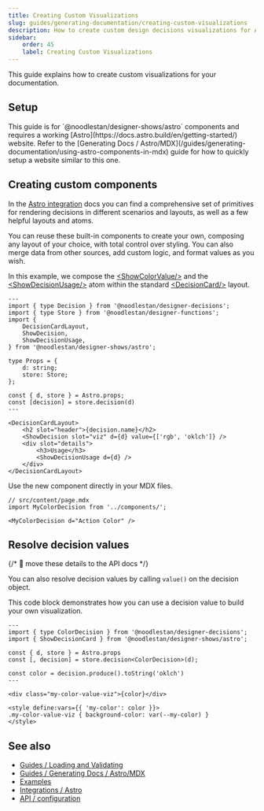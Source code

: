 ```yaml
---
title: Creating Custom Visualizations
slug: guides/generating-documentation/creating-custom-visualizations
description: How to create custom design decisions visualizations for Astro/Starlight based docs
sidebar:
    order: 45
    label: Creating Custom Visualizations
---
```



This guide explains how to create custom visualizations for your documentation.

## Setup

<Aside type="note">
    This guide is for `@noodlestan/designer-shows/astro` components and requires a working
    [Astro](https://docs.astro.build/en/getting-started/) website. Refer to the [Generating Docs /
    Astro/MDX](/guides/generating-documentation/using-astro-components-in-mdx) guide for how to
    quickly setup a website similar to this one.
</Aside>

## Creating custom components

In the [Astro integration](/integrations/Astro) docs you can find a comprehensive set of primitives for rendering decisions in different scenarios and layouts, as well as a few helpful layouts and atoms.

You can reuse these built-in components to create your own, composing any layout of your choice, with total control over styling. You can also merge data from other sources, add custom logic, and format values as you wish.

In this example, we compose the [&lt;ShowColorValue/&gt;](/integrations/Astro/Composable/Values/#showcolorvalue) and the [&lt;ShowDecisionUsage/&gt;](/integrations/Astro/Composable/Attributes/#showdecisionusage) atom within the standard [&lt;DecisionCard/&gt;](/integrations/Astro/ShowDecisionCard) layout.

```astro title="MyColorDecision.Astro"
---
import { type Decision } from '@noodlestan/designer-decisions';
import { type Store } from '@noodlestan/designer-functions';
import {
    DecisionCardLayout,
    ShowDecision,
    ShowDecisionUsage,
} from '@noodlestan/designer-shows/astro';

type Props = {
    d: string;
    store: Store;
};

const { d, store } = Astro.props;
const [decision] = store.decision(d)
---

<DecisionCardLayout>
    <h2 slot="header">{decision.name}</h2>
    <ShowDecision slot="viz" d={d} value={['rgb', 'oklch']} />
    <div slot="details">
        <h3>Usage</h3>
        <ShowDecisionUsage d={d} />
    </div>
</DecisionCardLayout>
```

Use the new component directly in your MDX files.

```mdx
// src/content/page.mdx
import MyColorDecision from '../components/';

<MyColorDecision d="Action Color" />
```

## Resolve decision values

{/* 🚧 move these details to the API docs */}

You can also resolve decision values by calling `value()` on the decision object.

This code block demonstrates how you can use a decision value to build your own visualization.

```astro
---
import { type ColorDecision } from '@noodlestan/designer-decisions';
import { ShowDecisionCard } from '@noodlestan/designer-shows/astro';

const { d, store } = Astro.props
const [, decision] = store.decision<ColorDecision>(d);

const color = decision.produce().toString('oklch')
---

<div class="my-color-value-viz">{color}</div>

<style define:vars={{ 'my-color': color }}>
.my-color-value-viz { background-color: var(--my-color) }
</style>
```

## See also

-   [Guides / Loading and Validating](/guides/loading-and-validating-design-decisions/)
-   [Guides / Generating Docs / Astro/MDX](/guides/generating-documentation/using-astro-components-in-mdx/)
-   [Examples](/examples)
-   [Integrations / Astro](/integrations/Astro)
-   [API / configuration](/api/configuration)
